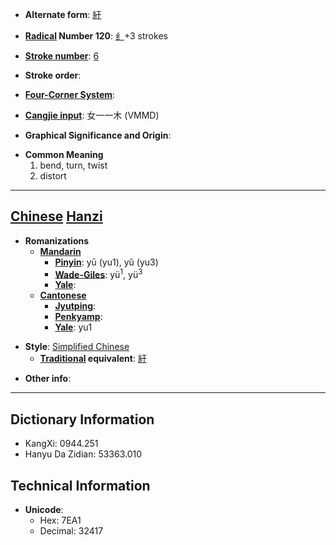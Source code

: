 * '''Alternate form''': [[紆]]

* '''[[Wiktionary:Chinese radical index| Radical]] Number 120''': [[Wiktionary:Chinese radical index 纟|纟]]+3 strokes

* '''[[Wiktionary:Chinese total strokes index|Stroke number]]''': [[Wiktionary:Chinese total strokes index 6|6]]

* '''Stroke order''': 

* '''[[Wiktionary:Chinese four corner index|Four-Corner System]]''': 

* '''[[Wiktionary:Chinese Cangjie index|Cangjie input]]''': 女一一木 (VMMD)

* '''Graphical Significance and Origin''': 

* '''Common Meaning'''
*#bend, turn, twist
*# distort


----

== [[Chinese]] [[Hanzi]] ==

* '''Romanizations'''
** '''[[Mandarin]]'''
*** '''[[Pinyin]]''': yū (yu1), yǔ (yu3)
*** '''[[Wade-Giles]]''': yü<sup>1</sup>, yü<sup>3</sup>
*** '''[[Yale]]''': 
** '''[[Cantonese]]'''
*** '''[[Jyutping]]''':
*** '''[[Penkyamp]]''': 
*** '''[[Yale]]''': yu1

* '''Style''': [[Simplified Chinese]] 
** '''[[Traditional Chinese|Traditional]] equivalent''': [[紆]]

* '''Other info''': 

----

== Dictionary Information ==

* KangXi: 0944.251
* Hanyu Da Zidian: 53363.010

== Technical Information ==

* '''Unicode''':
** Hex: 7EA1
** Decimal: 32417